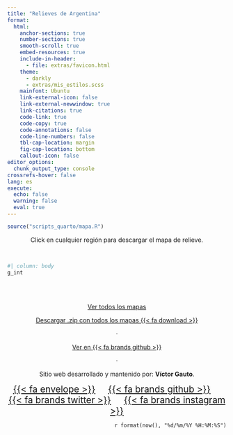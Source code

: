```yaml
---
title: "Relieves de Argentina"
format: 
  html:
    anchor-sections: true
    number-sections: true
    smooth-scroll: true
    embed-resources: true
    include-in-header: 
      - file: extras/favicon.html
    theme:
      - darkly
      - extras/mis_estilos.scss
    mainfont: Ubuntu
    link-external-icon: false
    link-external-newwindow: true
    link-citations: true
    code-link: true
    code-copy: true
    code-annotations: false
    code-line-numbers: false
    tbl-cap-location: margin
    fig-cap-location: bottom
    callout-icon: false
editor_options:
  chunk_output_type: console
crossrefs-hover: false
lang: es
execute: 
  echo: false
  warning: false
  eval: true
---
```


```r
source("scripts_quarto/mapa.R")
```
<center>
Click en cualquier región para descargar el mapa de relieve.
</center>

<br>

```r
#| column: body
g_int
```

<br>
<br>

<center>

[Ver todos los mapas](https://github.com/vhgauto/relieve_argentina/tree/main/figuras_sd)

[Descargar .zip con todos los mapas {{< fa download >}}](https://1drv.ms/u/s!AtWiMfGW5EJQyr0cT7A0FB5yVEXaSg?e=IUnmrV)

<span style="color: `r c3`">·
</span>

[Ver en {{< fa brands github >}}](https://github.com/vhgauto/relieve_argentina)

<span style="color: `r c3`">·
</span>

Sitio web desarrollado y mantenido por: <b>Víctor Gauto</b>.

<span style='font-size: 1.3rem'>
[{{< fa envelope >}}](mailto:victor.gauto@putlook.com)&nbsp;&nbsp;&nbsp;&nbsp;
[{{< fa brands github >}}](https://github.com/vhgauto)&nbsp;&nbsp;&nbsp;&nbsp;
[{{< fa brands twitter >}}](https://x.com/vhgauto)&nbsp;&nbsp;&nbsp;&nbsp;
[{{< fa brands instagram >}}](https://www.instagram.com/vhgauto/)
</span>

</center>


<p style="color: `r c5`; font-family: JetBrains Mono" align="right">
`r format(now(), "%d/%m/%Y %H:%M:%S")`
</p>
